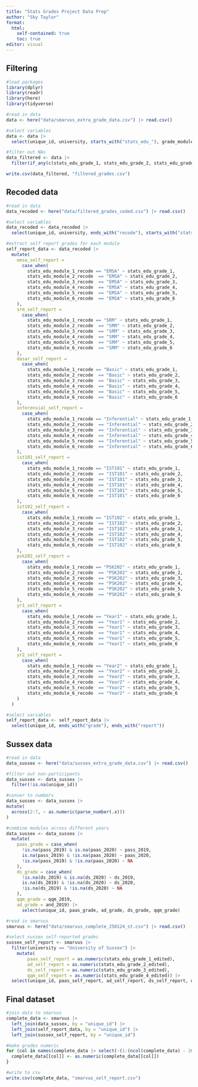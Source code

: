 ```yaml
---
title: "Stats Grades Project Data Prep"
author: "Sky Taylor"
format: 
  html:
    self-contained: true
    toc: true
editor: visual
---
```


## Filtering

```r
#load packages
library(dplyr)
library(readr)
library(here)
library(tidyverse)

#read in data
data <- here("data/smarvus_extra_grade_data.csv") |> read.csv()
```

```r
#select variables
data <- data |> 
  select(unique_id, university, starts_with("stats_edu_"), grade_module_name, emsa_grade, srm_grade, dasar_grade, inferensial_grade, ist101_grade, ist102_grade, psk202_grade, rs2_grade, rs4_grade, ams_grade, yr1_grade, stats_mcq1_L2, stats_mcq2_L2, yr2_grade)

#filter out NAs
data_filtered <- data |> 
  filter(if_any(c(stats_edu_grade_1, stats_edu_grade_2, stats_edu_grade_3, stats_edu_grade_4, stats_edu_grade_5, stats_edu_grade_6), ~ !is.na(.)) & if_any(c(emsa_grade, srm_grade, dasar_grade, inferensial_grade, ist101_grade, ist102_grade, psk202_grade, rs2_grade, rs4_grade, ams_grade, yr1_grade, stats_mcq1_L2, stats_mcq2_L2, yr2_grade), ~ !is.na(.)))
```

```r
write.csv(data_filtered, "filtered_grades.csv")
```

## Recoded data

```r
#read in data
data_recoded <- here("data/filtered_grades_coded.csv") |> read.csv()

#select variables
data_recoded <- data_recoded |> 
  select(unique_id, university, ends_with("recode"), starts_with("stats_edu_grade"), emsa_grade, srm_grade, dasar_grade, inferensial_grade, ist101_grade, ist102_grade, psk202_grade, yr1_grade, yr2_grade)
```

```r
#extract self report grades for each module
self_report_data <- data_recoded |> 
  mutate(
    emsa_self_report =
      case_when(
        stats_edu_module_1_recode == "EMSA" ~ stats_edu_grade_1,
        stats_edu_module_2_recode  == "EMSA" ~ stats_edu_grade_2,
        stats_edu_module_3_recode  == "EMSA" ~ stats_edu_grade_3,
        stats_edu_module_4_recode  == "EMSA" ~ stats_edu_grade_4,
        stats_edu_module_5_recode  == "EMSA" ~ stats_edu_grade_5,
        stats_edu_module_6_recode  == "EMSA" ~ stats_edu_grade_6
    ),
    srm_self_report =
      case_when(
        stats_edu_module_1_recode == "SRM" ~ stats_edu_grade_1,
        stats_edu_module_2_recode  == "SRM" ~ stats_edu_grade_2,
        stats_edu_module_3_recode  == "SRM" ~ stats_edu_grade_3,
        stats_edu_module_4_recode  == "SRM" ~ stats_edu_grade_4,
        stats_edu_module_5_recode  == "SRM" ~ stats_edu_grade_5,
        stats_edu_module_6_recode  == "SRM" ~ stats_edu_grade_6
    ),      
    dasar_self_report =
      case_when(
        stats_edu_module_1_recode == "Basic" ~ stats_edu_grade_1,
        stats_edu_module_2_recode  == "Basic" ~ stats_edu_grade_2,
        stats_edu_module_3_recode  == "Basic" ~ stats_edu_grade_3,
        stats_edu_module_4_recode  == "Basic" ~ stats_edu_grade_4,
        stats_edu_module_5_recode  == "Basic" ~ stats_edu_grade_5,
        stats_edu_module_6_recode  == "Basic" ~ stats_edu_grade_6
    ),
    inferensial_self_report =
      case_when(
        stats_edu_module_1_recode == "Inferential" ~ stats_edu_grade_1,
        stats_edu_module_2_recode  == "Inferential" ~ stats_edu_grade_2,
        stats_edu_module_3_recode  == "Inferential" ~ stats_edu_grade_3,
        stats_edu_module_4_recode  == "Inferential" ~ stats_edu_grade_4,
        stats_edu_module_5_recode  == "Inferential" ~ stats_edu_grade_5,
        stats_edu_module_6_recode  == "Inferential" ~ stats_edu_grade_6
    ),
    ist101_self_report =
      case_when(
        stats_edu_module_1_recode == "IST101" ~ stats_edu_grade_1,
        stats_edu_module_2_recode  == "IST101" ~ stats_edu_grade_2,
        stats_edu_module_3_recode  == "IST101" ~ stats_edu_grade_3,
        stats_edu_module_4_recode  == "IST101" ~ stats_edu_grade_4,
        stats_edu_module_5_recode  == "IST101" ~ stats_edu_grade_5,
        stats_edu_module_6_recode  == "IST101" ~ stats_edu_grade_6
    ),
    ist102_self_report =
      case_when(
        stats_edu_module_1_recode == "IST102" ~ stats_edu_grade_1,
        stats_edu_module_2_recode  == "IST102" ~ stats_edu_grade_2,
        stats_edu_module_3_recode  == "IST102" ~ stats_edu_grade_3,
        stats_edu_module_4_recode  == "IST102" ~ stats_edu_grade_4,
        stats_edu_module_5_recode  == "IST102" ~ stats_edu_grade_5,
        stats_edu_module_6_recode  == "IST102" ~ stats_edu_grade_6
    ),
    psk202_self_report =
      case_when(
        stats_edu_module_1_recode == "PSK202" ~ stats_edu_grade_1,
        stats_edu_module_2_recode  == "PSK202" ~ stats_edu_grade_2,
        stats_edu_module_3_recode  == "PSK202" ~ stats_edu_grade_3,
        stats_edu_module_4_recode  == "PSK202" ~ stats_edu_grade_4,
        stats_edu_module_5_recode  == "PSK202" ~ stats_edu_grade_5,
        stats_edu_module_6_recode  == "PSK202" ~ stats_edu_grade_6
    ),
    yr1_self_report =
      case_when(
        stats_edu_module_1_recode == "Year1" ~ stats_edu_grade_1,
        stats_edu_module_2_recode  == "Year1" ~ stats_edu_grade_2,
        stats_edu_module_3_recode  == "Year1" ~ stats_edu_grade_3,
        stats_edu_module_4_recode  == "Year1" ~ stats_edu_grade_4,
        stats_edu_module_5_recode  == "Year1" ~ stats_edu_grade_5,
        stats_edu_module_6_recode  == "Year1" ~ stats_edu_grade_6
    ),
    yr2_self_report =
      case_when(
        stats_edu_module_1_recode == "Year2" ~ stats_edu_grade_1,
        stats_edu_module_2_recode  == "Year2" ~ stats_edu_grade_2,
        stats_edu_module_3_recode  == "Year2" ~ stats_edu_grade_3,
        stats_edu_module_4_recode  == "Year2" ~ stats_edu_grade_4,
        stats_edu_module_5_recode  == "Year2" ~ stats_edu_grade_5,
        stats_edu_module_6_recode  == "Year2" ~ stats_edu_grade_6
    )
  )

#select variables
self_report_data <- self_report_data |> 
  select(unique_id, ends_with("grade"), ends_with("report"))
```

## Sussex data

```r
#read in data
data_sussex <- here("data/sussex_extra_grade_data.csv") |> read.csv()

#filter out non-participants
data_sussex <- data_sussex |> 
  filter(!is.na(unique_id))

#conver to numbers
data_sussex <- data_sussex |> 
mutate(
  across(2:7, ~ as.numeric(parse_number(.x)))
)

#combine modules across different years
data_sussex <- data_sussex |> 
  mutate( 
    paas_grade = case_when(
      !is.na(pass_2019) & is.na(paas_2020) ~ pass_2019,
      is.na(pass_2019) & !is.na(paas_2020) ~ paas_2020,
      !is.na(pass_2019) & !is.na(paas_2020) ~ NA
    ),
    ds_grade = case_when(
      !is.na(ds_2019) & is.na(ds_2020) ~ ds_2019,
      is.na(ds_2019) & !is.na(ds_2020) ~ ds_2020,
      !is.na(ds_2019) & !is.na(ds_2020) ~ NA
    ),
    qqm_grade = qqm_2019,
    ad_grade = and_2019) |> 
      select(unique_id, paas_grade, ad_grade, ds_grade, qqm_grade) 
```

```r
#read in smarvus
smarvus <- here("data/smarvus_complete_250124_st.csv") |> read.csv()

#select sussex self-reported grades
sussex_self_report <- smarvus |> 
  filter(university == "University of Sussex") |> 
    mutate(
        paas_self_report = as.numeric(stats_edu_grade_1_edited),
        ad_self_report = as.numeric(stats_edu_grade_2_edited),
        ds_self_report = as.numeric(stats_edu_grade_3_edited),
        qqm_self_report = as.numeric(stats_edu_grade_4_edited)) |> 
  select(unique_id, paas_self_report, ad_self_report, ds_self_report, qqm_self_report)
```

## Final dataset

```r
#join data to smarvus
complete_data <- smarvus |> 
  left_join(data_sussex, by = "unique_id") |> 
  left_join(self_report_data, by = "unique_id") |> 
  left_join(sussex_self_report, by = "unique_id")

#make grades numeric
for (col in names(complete_data |> select(-(1:(ncol(complete_data) - 26))))) {
  complete_data[[col]] <- as.numeric(complete_data[[col]])
}

#write to csv
write.csv(complete_data, "smarvus_self_report.csv")
```
